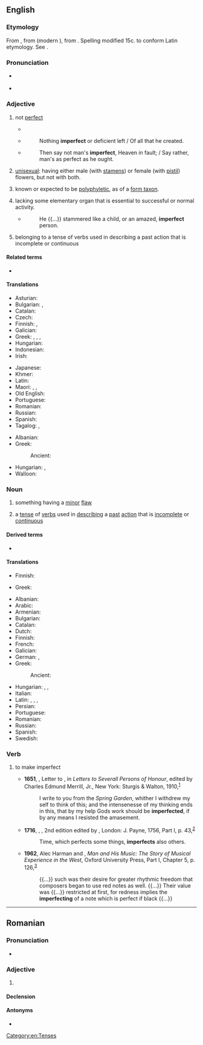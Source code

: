 ==English==

===Etymology===
From {{inh|en|enm|imperfit}}, from {{der|en|fro|imparfit}} (modern {{cog|fr|imparfait}}), from {{der|en|la|imperfectus}}. Spelling modified 15c. to conform Latin etymology. See {{af|en|in-|alt1=im-|perfect}}.

===Pronunciation===
* {{a|US}} {{IPA|en|/ɪmˈpɝːfɪkt/|/ɪmˈpɝːfɛkt/}}
* {{audio|en|en-us-imperfect.ogg|Audio (US)}}

===Adjective===
{{en-adj}}

# not [[perfect]]
#: {{syn|en|defective|fallible|faultful|faulty}}
#: {{ant|en|faultless|infallible|perfect}}
#*{{RQ:Shakespeare Lear|act=IV|scene=vi|passage=Why, then, your other senses grow '''imperfect'''.}}
#* {{rfdatek|en|John Milton}}
#*: Nothing '''imperfect''' or deficient left / Of all that he created.
#* {{rfdatek|en|Alexander Pope}}
#*: Then say not man's '''imperfect''', Heaven in fault; / Say rather, man's as perfect as he ought.
# {{lb|en|botany}} [[unisexual]]: having either male (with [[stamen]]s) or female (with [[pistil]]) flowers, but not with both.
#: {{ant|en|perfect}}
# {{lb|en|taxonomy}} known or expected to be [[polyphyletic]], as of a [[form taxon]].
# {{lb|en|obsolete}} lacking some elementary organ that is essential to successful or normal activity.
#* {{rfdatek|en|Jeremy Taylor}}
#*: He {{...}} stammered like a child, or an amazed, '''imperfect''' person.
# {{lb|en|grammar}} belonging to a tense of verbs used in describing a past action that is incomplete or continuous

====Related terms====
* {{l|en|imperfection}}

====Translations====
{{trans-top|not perfect}}
* Asturian: {{t|ast|imperfeutu}}
* Bulgarian: {{t+|bg|незавършен}}, {{t+|bg|несъвършен}}
* Catalan: {{t+|ca|imperfecte}}
* Czech: {{t|cs|nedokonalý|m}}
* Finnish: {{t+|fi|vajavainen}}, {{t|fi|epätäydellinen}}
* Galician: {{t|gl|imperfecto|m}}
* Greek: {{t+|el|ατελής|m|f}}, {{t+|el|ελλιπής|m|f}}, {{t+|el|πλημμελής|m|f}}, {{t+|el|ελαττωματικός|m}}
* Hungarian: {{t+|hu|tökéletlen}}
* Indonesian: {{t|id|tidak sempurna}}
* Irish: {{t|ga|anfhoirfe}}
{{trans-mid}}
* Japanese: {{t+|ja|不完全|alt=不完全な|tr=fukanzen na}}
* Khmer: {{t+|km|ខ្ចោះ|tr=kcɑh}}
* Latin: {{t|la|imperfectus}}
* Maori: {{t|mi|takarepa}}, {{t|mi|nawe}}, {{t|mi|kōkau}}
* Old English: {{t|ang|unfulfremed}}
* Portuguese: {{t+|pt|imperfeito}}
* Romanian: {{t+|ro|imperfect|m|n}}
* Russian: {{t+|ru|несоверше́нный}}
* Spanish: {{t+|es|imperfecto}}
* Tagalog: {{t|tl|balhag}}, {{t|tl|dihimpit}}
{{trans-bottom}}

{{trans-see|unisexual|unisexual}}

{{trans-top|(grammar) belonging to a tense of verbs used in describing a past action that is incomplete or continuous}}
* Albanian: {{t|sq|E pakryer}}
* Greek:
*: Ancient: {{t|grc|παρατατικός}}
{{trans-mid}}
* Hungarian: {{t+|hu|folyamatos}}, {{t+|hu|befejezetlen}}
* Walloon: {{t+|wa|durant|m}}
{{trans-bottom}}

===Noun===
{{en-noun}}

# something having a [[minor]] [[flaw]]
# {{lb|en|grammar}} a [[tense]] of [[verbs]] used in [[describing]] a [[past]] [[action]] that is [[incomplete]] or [[continuous]]
#: {{syn|en|preterimperfect}}

====Derived terms====
* {{l|en|imperfective}}

====Translations====
{{trans-top|something having a minor flaw}}
* Finnish: {{t+|fi|sekunda}}
{{trans-mid}}
* Greek: {{t+|el|υποτυπώδης|m}}
{{trans-bottom}}

{{trans-top|past tense}}
* Albanian: {{t|sq|E pakryer}}
* Arabic: {{t|ar|ناقص-غير كامل}}
* Armenian: {{t+|hy|անկատար}}
* Bulgarian: {{t|bg|минало несвършено време}}
* Catalan: {{t+|ca|imperfet|m}}
* Dutch: {{t+|nl|onvoltooid verleden tijd|m}}
* Finnish: {{t+|fi|imperfekti}}
* French: {{t+|fr|imparfait|m}}
* Galician: {{t|gl|imperfecto|m}}
* German: {{t+|de|Imperfekt|n}}, {{t|de|Imperfektum|n}}
* Greek: {{t+|el|παρατατικός|m}}
*: Ancient: {{t|grc|παρατατικός|m}}
{{trans-mid}}
* Hungarian: {{t|hu|imperfektum}}, {{t|hu|folyamatos múlt}}, {{t|hu|elbeszélő múlt}}
* Italian: {{t+|it|imperfetto|m}}
* Latin: {{t|la|tempus praeteritum imperfectum|n}}, {{t|la|tempus imperfectum|n}}, {{t|la|praeteritum imperfectum|n}}, {{t|la|imperfectum|n}}
* Persian: {{t+|fa|ناقص|tr=nâqes}}
* Portuguese: {{t+|pt|imperfeito|m}}
* Romanian: {{t+|ro|imperfect|n}}
* Russian: {{t+|ru|несоверше́нный|m}}
* Spanish: {{t+|es|imperfecto|m}}
* Swedish: {{t+|sv|imperfekt}}
{{trans-bottom}}

===Verb===
{{en-verb}}

# {{lb|en|transitive}} to make imperfect
#* '''1651''', {{w|John Donne}}, Letter to {{w|Henry Goodere}}, in ''Letters to Severall Persons of Honour'', edited by Charles Edmund Merrill, Jr., New York: Sturgis & Walton, 1910,<sup>[https://www.gutenberg.org/files/37387/37387.txt]</sup>
#*: I write to you from the ''Spring Garden'', whither I withdrew my self to think of this; and the intensenesse of my thinking ends in this, that by my help Gods work should be '''imperfected''', if by any means I resisted the amasement.
#* '''1716''', {{w|Thomas Browne}}, ''{{w|Christian Morals}}'', 2nd edition edited by {{w|Samuel Johnson}}, London: J. Payne, 1756, Part I, p. 43,<sup>[https://archive.org/details/christianmorals01browgoog]</sup>
#*: Time, which perfects some things, '''imperfects''' also others.
#* '''1962''', Alec Harman and {{w|Wilfrid Mellers}}, ''Man and His Music: The Story of Musical Experience in the West'', Oxford University Press, Part I, Chapter 5, p. 126,<sup>[https://archive.org/details/in.ernet.dli.2015.156593]</sup>
#*: {{...}} such was their desire for greater rhythmic freedom that composers began to use red notes as well. {{...}} Their value was {{...}} restricted at first, for redness implies the '''imperfecting''' of a note which is perfect if black {{...}}

[[Category:en:Tenses]]

----

==Romanian==

===Pronunciation===
* {{IPA|ro|/imperˈfekt/}}

===Adjective===
{{ro-adj|4}}

# {{l|en|imperfect}}

====Declension====
{{ro-adj-4|mpl=imperfecți}}

====Antonyms====
* {{l|ro|perfect}}